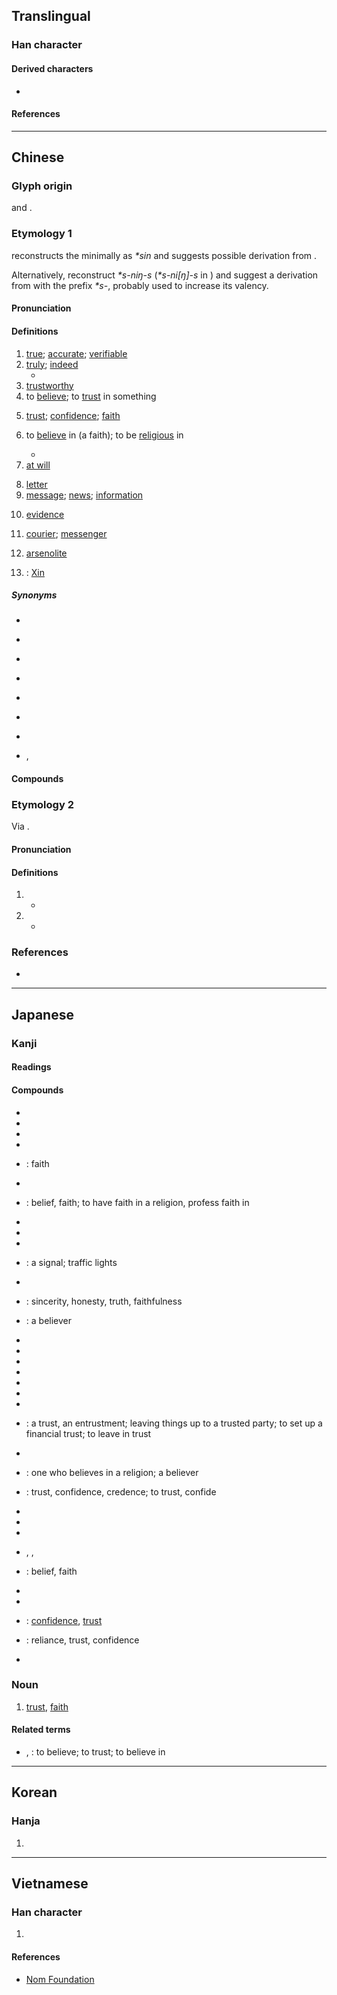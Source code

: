 {{also|㐰|伩}}
{{character info}}
==Translingual==
{{stroke order|type=animate}}

===Han character===
{{Han char|rn=9|rad=人|as=07|sn=9|four=20261|canj=OYMR|ids=⿰亻言}}

====Derived characters====
*{{l|mul|[[㜃]], [[𧪄]], [[𭡩]], [[𬦿]], [[𰟁]], [[𬒘]] [[𠒷]], [[𦴩]]}}

====References====
{{Han ref|kx=0105.250|dkj=00707|dj=0224.020|hdz=10165.010|uh=4FE1}}

----

==Chinese==

===Glyph origin===
{{Han etym}}
{{liushu|ic}} and 
{{Han compound|人|言|c1=p|c2=s|ls=psc|t1=person|t2=word|nocap=y}}.

===Etymology 1===
{{zh-forms|ss=伩|alt=㐰,孞}}
{{zh-ref|Schuessler (2007)}} reconstructs the {{cog|och|-}} minimally as ''*sin'' and suggests possible derivation from {{och-l|允|tr=*winʔ|to trust; to be true}}.

Alternatively, {{zh-ref|Sagart and Baxter (2012)}} reconstruct ''*s-niŋ-s'' (''*s-ni[ŋ]-s'' in {{zh-ref|Baxter and Sagart, 2014}}) and suggest a derivation from {{och-l|仁|tr=*niŋ|kind}} with the prefix ''*s-'', probably used to increase its valency.

====Pronunciation====
{{zh-pron
|m=xìn
|m-s=xin4
|dg=щин3
|c=seon3
|c-t=lhin1,lhin1*
|c-t_note=lhin1* - “letter”
|g=xin4
|h=pfs=sin;gd=xin4
|j=xing3
|mb=se̿ng
|md=séng
|mn=ml,jj,tw:sìn/twv:siàn
|mn-t=sing3/sêng3/siang3
|mn-t_note=sing3/sêng3 - literary (sêng3 - Jieyang); siang3 - vernacular
|w=2xin
|x=sin4
|mc=y
|oc=y
|ma=y
|cat=a,adv,v,n,pn
}}

====Definitions====
{{zh-hanzi}}

# [[true]]; [[accurate]]; [[verifiable]]
# [[truly]]; [[indeed]]
#* {{zh-x|信 可 樂{lè} 也。|'''Truly''', what an enjoyable occasion it was!|ref=Lantingjixu}}
# [[trustworthy]]
# to [[believe]]; to [[trust]] in something
#: {{zh-x|我 才 不 信 呢。|I don't believe it/you.}}
# [[trust]]; [[confidence]]; [[faith]]
#: {{zh-x|信任|trust}}
#: {{zh-x|因 信 稱義|to be justified by '''faith'''}}
# to [[believe]] in (a faith); to be [[religious]] in
#: {{zh-x|我 父親 信 佛教。|My father is a [[Buddhist]]. (''lit.'' My father '''believes in''' Buddhism.)}}
#* {{zh-x|這 人 來，為 要 作 見證，叫 眾人 因 他 可以 信。|The same came for a witness, to bear witness of the Light, that all men through him might '''believe'''.|ref=[http://wordproject.org/multi/bi_en_cn_py.htm John 1.7]}}
# [[at will]]
#: {{zh-x|信口.雌黃|to make irresponsible remarks (''lit.'' to correct someone with '''at will''')}}
# [[letter]] {{gl|written communication}} {{zh-mw|m,c,mn:封}}
# [[message]]; [[news]]; [[information]]
#: {{zh-x|信息|news, message}}
# [[evidence]]
#: {{zh-x|信物|token, keepsake}}
# [[courier]]; [[messenger]]
# {{lb|zh|mineral}} [[arsenolite]]
# {{surname|zh}}: [[Xin]]

=====Synonyms=====
* {{s|true}}
{{zh-syn-saurus|真實}}
* {{s|to believe}}
{{zh-syn-saurus|相信}}
{{zh-dial|相信}}
* {{s|to believe in a faith}} {{zh-l|信仰}}
* {{s|letter}}
{{zh-syn-saurus|信件}}
{{zh-dial}}
* {{s|information}}
{{zh-syn-saurus|資訊}}
* {{s|evidence}}
{{zh-syn-saurus|證據}}
* {{s|courier}} {{zh-l|信使}}
* {{s|arsenolite}} {{zh-l|砒霜}}, {{zh-l|信石}}

====Compounds====
{{zh-der|正信|信筆|信筆塗鴉|信標燈|信貸|信風|信封|信奉|信服|信管|信號|信號燈|信匯|信教|信口開河|信口開合|信賴|信馬由韁|信念|信鳥|信任|信賞必罰|信實|信史|信使|信手|信手兒|信手拈來|信守|信天翁|信條|信託|信物|信息|信心|信仰|信以為真|信義|信用|信譽|信子|信札|信紙|信徒|信口雌黃|回信|匿名信|信是|信筒|信兒|光學通信|信託資金|互信|信宿|信箱|急腳信|信步|信用交易|信誓旦旦|來信|信口開喝|信意|信用額度|半信半疑|信然|信女|信步而行|喜信|不信道|信濃川|幡信|信行|取信於人|將信將疑|信用卡|傳信牌|口信|信函|信人|信任投票|復信|卬首信眉|信誓|尼斯信條|信號機|信馬游韁|快信|信口捏膿|信鼓|失信|印信|尾生之信|口頭信|報信|信用狀|忠信|信口|信道|徵信錄|徵信社|徙木立信|徙木之信|寄信|徵信|傳信|信水|信炮|中信局|引信|信南山|平信|信據|庚信|匯信|信嘴胡說|帶信|信及豚魚|不信任案|保羅書信|崇信|信心十足|信而有徵|可信|信從|小忠小信|信口胡說|信衣|寵信|寫信|信香|信號彈|信號槍|家信|守信|信託基金|信士|信行兒|信牒|信天游|信差|信底|威信|堅信|土地信託|存證信函|信禽|大信不約|叵信|信票|公開信|凶信|公信力|信江|信愛|半信不信|悶信|取信|信陵君|信守不渝|國信|威信掃地|准信|善男信女|信籠|信件|信繩|信鴿|信任狀|偏聽偏信|信臣|信腳|信箋|信石|信得過|不信|滿懷信心|無徵不信|憑信|有信兒|浸信會|的信|破迷信財|方信道|燭信|探信|應徵信|採信|深信不疑|民間信仰|杳無信息|昧信|棨信|潮信|檀信|掛號信|發信|移木之信|深信|確信|杖莫如信|溺信|春信|相信|直躬之信|盲信|無信不立|書信|活信|死信|疑信參半|明信片|旦旦信誓|推誠布信|打信號|捎信|狎信|民信局|沒信心|杳無音信|泛靈信仰|數位通信|月信|抱柱信|通風報信|篤信好古|自信心|賞罰不信|荒信|答信|體信|美言不信|背信忘義|苗信|講信修睦|魚信|輕諾寡信|通信處|通信社|音信杳無|貪而無信|類比信號|輕言寡信|誠信|通信系統|電子信箱|篤信|言而有信|鴨信|紀念信封|背信罪|置信|風信器|親信|自信|語音信箱|聽信|長信宮|通信兵|黑信|韓信將兵|麥信風|通信衛星|詘寸信尺|花信|限時信|韓信囊沙|鳥信|音信|體己信兒|鬼靈信仰|飆信|考信錄|風信子|風信|頭信|識別信號|網路信件|音稀信杳|音信杳然|韓信登壇|韓信用兵|隴頭音信|電子信件|電信|通信網|衛星通信|花信風|自信滿滿|言而不信|送信|航空信|蛇信|通信|鄉信|郵政信箱|覆信|違信背約|難以置信|證信|誠信原則|通信員|韓信點兵|輕信|賭不信|迷信|言而無信|至信|芳信|討信|見信|背信棄義|背信|靈信|網路信|敬信:[[Jingxin]]|信陵|微信|大信封|信陽|信義會|信義宗|信篤:sìn-táu;Min Nan}}

===Etymology 2===
{{zh-forms}}
Via {{zh-l|假借|gloss=borrowing}}.

====Pronunciation====
{{zh-pron
|m=shēn
|c=san1
|dial=n
|cat=verb
}}

====Definitions====
{{zh-hanzi}}

# {{zh-alt-form|申|to express; to state}}
#* {{zh-x|《^春秋》貴 義 而 不 貴 惠，信{shēn} 道 而 不 信{shēn} 邪。|The ''{{w|Spring and Autumn Annals}}'' treasure deeds of righteousness rather than the dispensation of favour, and advocate the just principles instead of corrupt ways.|ref=Guliangzhuan}}
# {{zh-alt-form|伸|to extend}}
#* {{zh-x|尺蠖 之 屈，以 求 信{shēn} 也。|An [[inchworm]] contracts, so that it may extend.|ref=Yijing}}

===References===
* {{R:yue:Hanzi}}

{{zh-cat|Beginning|Elementary}}

----

==Japanese==

===Kanji===
{{ja-kanji|grade=4|rs=人07}}

====Readings====
{{ja-readings
|goon=しん
|kanon=しん
|nanori=し, しが, しな, しの, しぶ, とき, のび, のぶ, まこと
}}

====Compounds====
{{der-top|Compounds}}
* {{ja-l|信愛}}
* {{ja-l|信越}}
* {{ja-l|信管}}
* {{ja-l|信疑}}
* {{ja-r|信%義|しん%ぎ}}: faith
* {{ja-l|信教}}
* {{ja-r|信%仰|しん%こう}}: belief, faith; to have faith in a religion, profess faith in
* {{ja-l|信金}}
* {{ja-l|信経}}
* {{ja-l|信玄袋}}
* {{ja-r|信%号|しん%ごう}}: a signal; traffic lights
* {{ja-l|信士}}
* {{ja-r|信%実|しん%じつ}}: sincerity, honesty, truth, faithfulness
* {{ja-r|信%者|しん%じゃ}}: a believer
* {{ja-l|信受}}
* {{ja-l|信書}}
* {{ja-l|信女}}
* {{ja-l|信証}}
* {{ja-l|信賞必罰}}
* {{ja-l|信条}}
* {{ja-r|信%心|しん%じん}}
* {{ja-r|信%託|しん%たく}}: a trust, an entrustment; leaving things up to a trusted party; to set up a financial trust; to leave in trust
* {{ja-r|信%天%翁|しん%てん%おう}}
* {{ja-r|信%徒|しん%と}}: one who believes in a religion; a believer
* {{ja-r|信%任|しん%にん}}: trust, confidence, credence; to trust, confide
* {{ja-l|信認}}
* {{ja-l|信念}}
* {{ja-l|信販}}
* {{ja-l|信伏}}, {{ja-l|信服}}, {{ja-l|信腹}}
* {{ja-r|信%奉|しん%ぽう}}: belief, faith
* {{ja-l|信望}}
* {{ja-l|信約}}
* {{ja-r|信%用|しん%よう}}: [[confidence]], [[trust]]
* {{ja-r|信%頼|しん%らい}}: reliance, trust, confidence
* {{ja-r|信%憑|しん%ぴょう}}
{{der-bottom}}

===Noun===
{{ja-noun|しん}}

# [[trust]], [[faith]]
#: {{ja-usex|'''信'''を置く、'''信'''を得る|'''しん''' を おく、 '''しん''' を える|to put one's '''trust''' (in something), to gain someone's '''trust'''}}

====Related terms====
* {{ja-r|信じる|しんじる}}, {{ja-r|信ずる|しんずる}}: to believe; to trust; to believe in

----

==Korean==

===Hanja===
{{ko-hanja|[[믿다|믿을]]|신}}

# {{hanja form of|신|[[believe]]; [[trust]]}}

----

==Vietnamese==

===Han character===
{{vi-readings|reading=[[tín]], [[tin]]|rs=人07}}

# {{rfdef|vi|sort=人07}}

====References====
* [http://nomfoundation.org/common/nom_details.php?codepoint=4fe1 Nom Foundation]